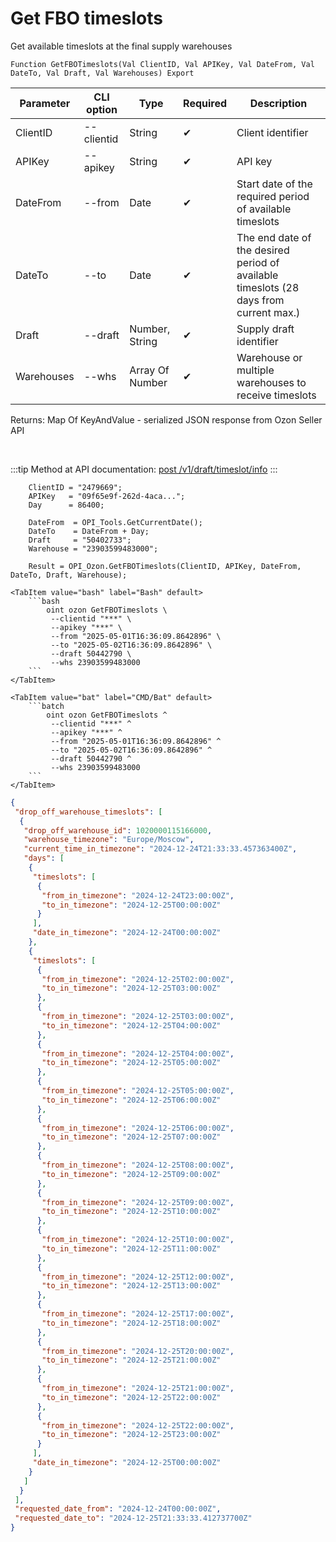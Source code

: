 ﻿---
sidebar_position: 6
---


# Get FBO timeslots
 Get available timeslots at the final supply warehouses



`Function GetFBOTimeslots(Val ClientID, Val APIKey, Val DateFrom, Val DateTo, Val Draft, Val Warehouses) Export`

  | Parameter | CLI option | Type | Required | Description |
  |-|-|-|-|-|
  | ClientID | --clientid | String | &#x2714; | Client identifier |
  | APIKey | --apikey | String | &#x2714; | API key |
  | DateFrom | --from | Date | &#x2714; | Start date of the required period of available timeslots |
  | DateTo | --to | Date | &#x2714; | The end date of the desired period of available timeslots (28 days from current max.) |
  | Draft | --draft | Number, String | &#x2714; | Supply draft identifier |
  | Warehouses | --whs | Array Of Number | &#x2714; | Warehouse or multiple warehouses to receive timeslots |

  
  Returns:  Map Of KeyAndValue - serialized JSON response from Ozon Seller API

<br/>

:::tip
Method at API documentation: [post /v1/draft/timeslot/info](https://docs.ozon.ru/api/seller/#operation/SupplyDraftAPI_DraftTimeslotInfo)
:::
<br/>



```bsl title="1C:Enterprise/OneScript code example"
    ClientID = "2479669";
    APIKey   = "09f65e9f-262d-4aca...";
    Day      = 86400;

    DateFrom  = OPI_Tools.GetCurrentDate();
    DateTo    = DateFrom + Day;
    Draft     = "50402733";
    Warehouse = "23903599483000";

    Result = OPI_Ozon.GetFBOTimeslots(ClientID, APIKey, DateFrom, DateTo, Draft, Warehouse);
```
 

 <Tabs>
  
    <TabItem value="bash" label="Bash" default>
        ```bash
            oint ozon GetFBOTimeslots \
             --clientid "***" \
             --apikey "***" \
             --from "2025-05-01T16:36:09.8642896" \
             --to "2025-05-02T16:36:09.8642896" \
             --draft 50442790 \
             --whs 23903599483000
        ```
    </TabItem>
  
    <TabItem value="bat" label="CMD/Bat" default>
        ```batch
            oint ozon GetFBOTimeslots ^
             --clientid "***" ^
             --apikey "***" ^
             --from "2025-05-01T16:36:09.8642896" ^
             --to "2025-05-02T16:36:09.8642896" ^
             --draft 50442790 ^
             --whs 23903599483000
        ```
    </TabItem>
</Tabs>


```json title="Result"
{
 "drop_off_warehouse_timeslots": [
  {
   "drop_off_warehouse_id": 1020000115166000,
   "warehouse_timezone": "Europe/Moscow",
   "current_time_in_timezone": "2024-12-24T21:33:33.457363400Z",
   "days": [
    {
     "timeslots": [
      {
       "from_in_timezone": "2024-12-24T23:00:00Z",
       "to_in_timezone": "2024-12-25T00:00:00Z"
      }
     ],
     "date_in_timezone": "2024-12-24T00:00:00Z"
    },
    {
     "timeslots": [
      {
       "from_in_timezone": "2024-12-25T02:00:00Z",
       "to_in_timezone": "2024-12-25T03:00:00Z"
      },
      {
       "from_in_timezone": "2024-12-25T03:00:00Z",
       "to_in_timezone": "2024-12-25T04:00:00Z"
      },
      {
       "from_in_timezone": "2024-12-25T04:00:00Z",
       "to_in_timezone": "2024-12-25T05:00:00Z"
      },
      {
       "from_in_timezone": "2024-12-25T05:00:00Z",
       "to_in_timezone": "2024-12-25T06:00:00Z"
      },
      {
       "from_in_timezone": "2024-12-25T06:00:00Z",
       "to_in_timezone": "2024-12-25T07:00:00Z"
      },
      {
       "from_in_timezone": "2024-12-25T08:00:00Z",
       "to_in_timezone": "2024-12-25T09:00:00Z"
      },
      {
       "from_in_timezone": "2024-12-25T09:00:00Z",
       "to_in_timezone": "2024-12-25T10:00:00Z"
      },
      {
       "from_in_timezone": "2024-12-25T10:00:00Z",
       "to_in_timezone": "2024-12-25T11:00:00Z"
      },
      {
       "from_in_timezone": "2024-12-25T12:00:00Z",
       "to_in_timezone": "2024-12-25T13:00:00Z"
      },
      {
       "from_in_timezone": "2024-12-25T17:00:00Z",
       "to_in_timezone": "2024-12-25T18:00:00Z"
      },
      {
       "from_in_timezone": "2024-12-25T20:00:00Z",
       "to_in_timezone": "2024-12-25T21:00:00Z"
      },
      {
       "from_in_timezone": "2024-12-25T21:00:00Z",
       "to_in_timezone": "2024-12-25T22:00:00Z"
      },
      {
       "from_in_timezone": "2024-12-25T22:00:00Z",
       "to_in_timezone": "2024-12-25T23:00:00Z"
      }
     ],
     "date_in_timezone": "2024-12-25T00:00:00Z"
    }
   ]
  }
 ],
 "requested_date_from": "2024-12-24T00:00:00Z",
 "requested_date_to": "2024-12-25T21:33:33.412737700Z"
}
```
